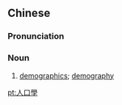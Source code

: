 {{also|人口学}}
==Chinese==
{{zh-forms|s=人口学|type=21}}

===Pronunciation===
{{zh-pron
|m=rénkǒuxué
|cat=n
}}

===Noun===
{{zh-noun}}

# [[demographics]]; [[demography]]

[[pt:人口學]]